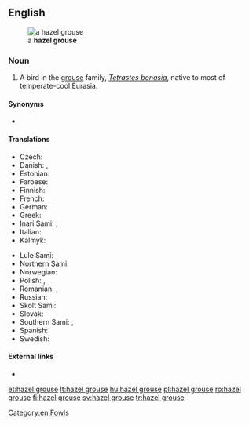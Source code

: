 ==English==
[[File:Tetrastes bonasia.jpg|thumb|a '''hazel grouse''']]

===Noun===
{{en-noun}}

# A bird in the [[grouse]] family, ''[[Tetrastes bonasia]]'', native to most of temperate-cool Eurasia.

====Synonyms====
* {{l|en|hazelhen}}

====Translations====
{{trans-top|bird}}
* Czech: {{t|cs|jeřábek lesní|m}}
* Danish: {{t+|da|hjerpe|c}}, {{t|da|jærpe|c}}
* Estonian: {{t|et|laanepüü}}
* Faroese: {{t|fo|jarpi|m}}
* Finnish: {{t+|fi|pyy}}
* French: {{t+|fr|gélinotte des bois|f}}
* German: {{t+|de|Haselhuhn|n}}
* Greek: {{t|el|δασόκοτα|n}}
* Inari Sami: {{t|smn|puágui}}, {{t|smn|pagoi}}
* Italian: {{t|it|francolino di monte|m}}
* Kalmyk: {{t|xal|хагльг}}
{{trans-mid}}
* Lule Sami: {{t|smj|bákkoj}}
* Northern Sami: {{t|se|bakku}}
* Norwegian: {{t+|no|jerpe|m|f}}
* Polish: {{t+|pl|jarząbek|m}}, {{t+|pl|jarząbek zwyczajny|m}}
* Romanian: {{t+|ro|ieruncă|f}}, {{t+|ro|brădioară|f}}
* Russian: {{t+|ru|ря́бчик|m}}
* Skolt Sami: {{t|sms|pââgg}}
* Slovak: {{t|sk|jariabok hôrny|m}}
* Southern Sami: {{t|sma|brorke}}, {{t|sma|frorke}}
* Spanish: {{t|es|grévol|m}}
* Swedish: {{t+|sv|järpe|c}}
{{trans-bottom}}

====External links====
* {{pedia}}

[[Category:en:Fowls]]

[[et:hazel grouse]]
[[lt:hazel grouse]]
[[hu:hazel grouse]]
[[pl:hazel grouse]]
[[ro:hazel grouse]]
[[fi:hazel grouse]]
[[sv:hazel grouse]]
[[tr:hazel grouse]]